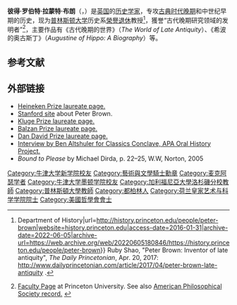 {{Infobox academic
|name          = 彼得·罗伯特·拉蒙特·布朗
|honorific_suffix = {{post-nominals|country=GBR|FBA|size=100%}}
|image         = Peter Brown Balzan Prize Ceremony 2011.JPG
|caption       = 2011年的彼得·布朗
|birth_name    = Peter Robert Lamont Brown
|birth_date    = {{birth date and age|1935|7|26|df=y}}
|birth_place   = [[爱尔兰|爱尔兰]][[都柏林|都柏林]]
|alma_mater    = 牛津大学
|occupation    = 历史学家
|notable_works = ''Augustine of Hippo: A Biography'' (1967; 2000); ''The World of Late Antiquity'' (1971); ''The Cult of the Saints'' (1981); ''The Body and Society'' (1988); ''Through the Eye of a Needle'' (2012)
|awards        = Heineken Prize for History (1994); Kluge Prize (2008); Balzan Prize (2011); Dan David Prize (2015)
| influences = [[Henri-Irénée_Marrou|Henri-Irénée Marrou]], 
[[André_Piganiol|André Piganiol]]
| doctoral_students  = 
}}
'''彼得·罗伯特·拉蒙特·布朗'''（{{lang-en|Peter Robert Lamont Brown}}，{{bd|1935年|7月26日|}}）是[[英国|英国]]的[[历史学家|历史学家]]，专攻[[古典时代晚期|古典时代晚期]]和中世纪早期的历史，现为[[普林斯顿大学|普林斯顿大学]]历史系[[榮譽退休|榮譽退休]]教授<ref>{{Cite web|title=Peter Brown {{!}} Department of History|url=http://history.princeton.edu/people/peter-brown|website=history.princeton.edu|access-date=2016-01-31|archive-date=2022-06-05|archive-url=https://web.archive.org/web/20220605180846/https://history.princeton.edu/people/peter-brown}} Ruby Shao, "Peter Brown: Inventor of late antiquity", ''The Daily Princetonian'', Apr. 20, 2017: http://www.dailyprincetonian.com/article/2017/04/peter-brown-late-antiquity {{Wayback|url=http://www.dailyprincetonian.com/article/2017/04/peter-brown-late-antiquity |date=20211213162717 }}.</ref>，獲誉“古代晚期研究领域的发明者”<ref>[https://www.princeton.edu/history/people/display_person.xml?netid=prbrown Faculty Page] {{Wayback|url=https://www.princeton.edu/history/people/display_person.xml?netid=prbrown |date=20150924104955 }} at Princeton University. See also [http://www.amphilsoc.org/memhist/search?creator=Peter+Brown&title=&subject=4.+Humanities&subdiv=404&mem=Resident&year=1995&year-max=1995&dead=Alive&keyword=&smode=advanced American Philosophical Society record.] {{Webarchive|url=https://web.archive.org/web/20160303233042/http://www.amphilsoc.org/memhist/search?creator=Peter+Brown&title=&subject=4.+Humanities&subdiv=404&mem=Resident&year=1995&year-max=1995&dead=Alive&keyword=&smode=advanced |date=3 March 2016 }}</ref>，主要作品有《古代晚期的世界》（''The World of Late Antiquity''）、《希波的奥古斯丁》（''Augustine of Hippo: A Biography''）等。

== 参考文献 ==
{{reflist}}

== 外部链接 ==
*[https://www.knaw.nl/en/awards/laureates/dr-a-h-heinekenprijs-voor-de-historische-wetenschap/peter-r-l-brown-1935-verenigde-staten Heineken Prize laureate page.] {{Wayback|url=https://www.knaw.nl/en/awards/laureates/dr-a-h-heinekenprijs-voor-de-historische-wetenschap/peter-r-l-brown-1935-verenigde-staten |date=20150910191940 }}
*[http://prelectur.stanford.edu/lecturers/brown/ Stanford site] {{Wayback|url=http://prelectur.stanford.edu/lecturers/brown/ |date=20210519084953 }} about Peter Brown.
*[https://www.loc.gov/loc/kluge/prize/brown.html Kluge Prize laureate page.] {{Wayback|url=https://www.loc.gov/loc/kluge/prize/brown.html |date=20170624114659 }}
*[https://web.archive.org/web/20141014161451/http://www.balzan.org/en/prizewinners/peter-robert-lamont-brown Balzan Prize laureate page.]
*[http://www.dandavidprize.org/laureates/2015/189-past-retrieving-the-past-historians-and-their-sources/753-prof-peter-r-brown Dan David Prize laureate page.] {{Wayback|url=http://www.dandavidprize.org/laureates/2015/189-past-retrieving-the-past-historians-and-their-sources/753-prof-peter-r-brown |date=20190330165405 }}
*[https://vimeo.com/album/2632507/video/80811893 Interview by Ben Altshuler for Classics Conclave, APA Oral History Project.] {{Wayback|url=https://vimeo.com/album/2632507/video/80811893 |date=20160509172534 }}
*''Bound to Please'' by Michael Dirda, p. 22–25, W.W, Norton, 2005

{{克鲁格奖获得者}}
{{Authority control}}

{{DEFAULTSORT:Brown, Peter}}

[[Category:牛津大学新学院校友|Category:牛津大学新学院校友]]
[[Category:藝術與文學騎士勳章|Category:藝術與文學騎士勳章]]
[[Category:麦克阿瑟学者|Category:麦克阿瑟学者]]
[[Category:牛津大学墨顿学院校友|Category:牛津大学墨顿学院校友]]
[[Category:加利福尼亞大學洛杉磯分校教師|Category:加利福尼亞大學洛杉磯分校教師]]
[[Category:普林斯頓大學教師|Category:普林斯頓大學教師]]
[[Category:都柏林人|Category:都柏林人]]
[[Category:荷兰皇家艺术与科学学院院士|Category:荷兰皇家艺术与科学学院院士]]
[[Category:美國哲學會會士|Category:美國哲學會會士]]